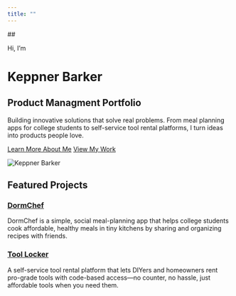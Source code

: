 ```yaml
---
title: ""
---
```


::: {.hero-section}

::: {.social-sidebar}
<a href="https://linkedin.com/in/keppnerbarker" target="_blank" aria-label="LinkedIn">
  <i class="fab fa-linkedin"></i>
</a>
<a href="https://github.com/keppnerbarker7" target="_blank" aria-label="GitHub">
  <i class="fab fa-github"></i>
</a>
<a href="https://instagram.com/keppnerbarker" target="_blank" aria-label="Instagram">
  <i class="fab fa-instagram"></i>
</a>
:::

::: {.hero-content}

::: {.hero-text}
##<p class="hero-intro">Hi, I'm</p>
<h1 class="hero-title">Keppner Barker</h1>
<h2 class="hero-subtitle">Product Managment Portfolio</h2>
<p class="hero-description">Building innovative solutions that solve real problems. From meal planning apps for college students to self-service tool rental platforms, I turn ideas into products people love.</p>
<a href="about.qmd" class="btn-primary-custom">Learn More About Me</a>
<a href="projects/project-1.qmd" class="btn-secondary-custom">View My Work</a>
:::

::: {.hero-image}
<img src="images/headshot1.png" alt="Keppner Barker">
:::

:::

:::

## Featured Projects

::: {.g-col-12 .g-col-md-6 .card}

### [DormChef](projects/project-1.qmd)
DormChef is a simple, social meal-planning app that helps college students cook affordable, healthy meals in tiny kitchens by sharing and organizing recipes with friends.

:::

::: {.g-col-12 .g-col-md-6 .card}

### [Tool Locker](projects/project-7.qmd)
A self-service tool rental platform that lets DIYers and homeowners rent pro-grade tools with code-based access—no counter, no hassle, just affordable tools when you need them.

:::

